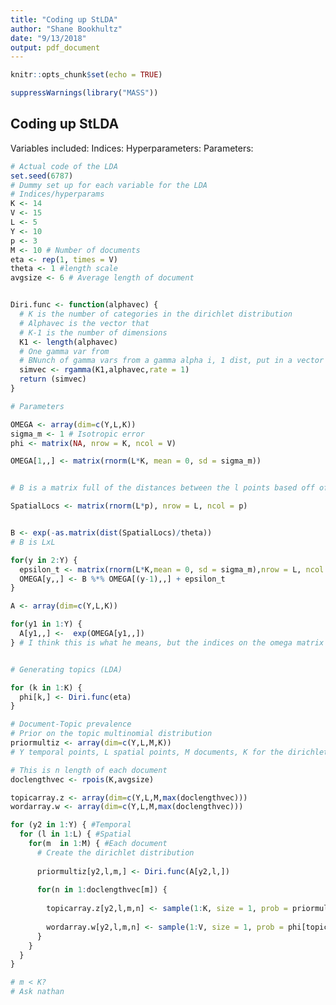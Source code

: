 ---
title: "Coding up StLDA"
author: "Shane Bookhultz"
date: "9/13/2018"
output: pdf_document
---

```{r setup, include=FALSE}
knitr::opts_chunk$set(echo = TRUE)
```

```{r Libraries, echo = F}

suppressWarnings(library("MASS"))

```

## Coding up StLDA

Variables included:\newline
Indices:
\begin{itemize}
  \item K: The number of topics in a document
  \item V: The size of the vocabulary to pull from each document
  \item L: The number of locations (Spatial)
  \item Y: The number of time points (Temporal)
  \item P: The number of spatial dimensions
\end{itemize}
Hyperparameters:
\begin{itemize}
  \item $\eta$ dirichlet hyperparameter for the concentration of each word in each topic
\end{itemize}
\newline
Parameters:
\begin{itemize}
  \item $\Omega \in \mathbb{R}^{Y \times L \times K}$ log concentration parameters for the document-topic prevalence 
  \item $\sigma_w$ isotropic error for matrix AR process on $\Omega$
  \item $\phi \in \mathbb{R}^{K \times V}$ topic - word probability matrix.
  \item $w_{y,l,m,n}$ the word in position n of the m'th document at location l at time y.
  \item $z_{y,l,m,n}$ the topic associated with $w_{y,l,m,n}$
\end{itemize}

```{r echo = F}
# Actual code of the LDA
set.seed(6787)
# Dummy set up for each variable for the LDA
# Indices/hyperparams
K <- 14
V <- 15
L <- 5
Y <- 10
p <- 3
M <- 10 # Number of documents
eta <- rep(1, times = V)
theta <- 1 #length scale
avgsize <- 6 # Average length of document


Diri.func <- function(alphavec) {
  # K is the number of categories in the dirichlet distribution
  # Alphavec is the vector that 
  # K-1 is the number of dimensions
  K1 <- length(alphavec)
  # One gamma var from 
  # BNunch of gamma vars from a gamma alpha i, 1 dist, put in a vector and divide by a sum gives a dirichlet
  simvec <- rgamma(K1,alphavec,rate = 1)
  return (simvec)
}

# Parameters

OMEGA <- array(dim=c(Y,L,K))
sigma_m <- 1 # Isotropic error
phi <- matrix(NA, nrow = K, ncol = V)

OMEGA[1,,] <- matrix(rnorm(L*K, mean = 0, sd = sigma_m))


# B is a matrix full of the distances between the l points based off of a kernel of a gaussian

SpatialLocs <- matrix(rnorm(L*p), nrow = L, ncol = p)


B <- exp(-as.matrix(dist(SpatialLocs)/theta))
# B is LxL

for(y in 2:Y) {
  epsilon_t <- matrix(rnorm(L*K,mean = 0, sd = sigma_m),nrow = L, ncol = K)
  OMEGA[y,,] <- B %*% OMEGA[(y-1),,] + epsilon_t
}

A <- array(dim=c(Y,L,K))

for(y1 in 1:Y) {
  A[y1,,] <-  exp(OMEGA[y1,,])
} # I think this is what he means, but the indices on the omega matrix are y-1


# Generating topics (LDA)

for (k in 1:K) {
  phi[k,] <- Diri.func(eta)
}

# Document-Topic prevalence
# Prior on the topic multinomial distribution
priormultiz <- array(dim=c(Y,L,M,K))
# Y temporal points, L spatial points, M documents, K for the dirichlet length

# This is n length of each document
doclengthvec <- rpois(K,avgsize)

topicarray.z <- array(dim=c(Y,L,M,max(doclengthvec)))
wordarray.w <- array(dim=c(Y,L,M,max(doclengthvec)))

for (y2 in 1:Y) { #Temporal
  for (l in 1:L) { #Spatial
    for(m  in 1:M) { #Each document
      # Create the dirichlet distribution
      
      priormultiz[y2,l,m,] <- Diri.func(A[y2,l,])
      
      for(n in 1:doclengthvec[m]) {
        
        topicarray.z[y2,l,m,n] <- sample(1:K, size = 1, prob = priormultiz[y2,l,m,])
        
        wordarray.w[y2,l,m,n] <- sample(1:V, size = 1, prob = phi[topicarray.z[y2,l,m,n],])
      }
    }
  }
}

# m < K? 
# Ask nathan




```